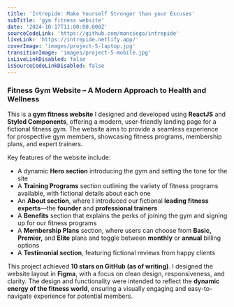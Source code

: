 ```yaml
---
title: 'Intrepide: Make Yourself Stronger than your Excuses'
subTitle: 'gym fitness website'
date: '2024-10-17T11:00:00.000Z'
sourceCodeLink: 'https://github.com/monciego/intrepide'
liveLink: 'https://intrepide.netlify.app/'
coverImage: 'images/project-5-laptop.jpg'
transitionImage: 'images/project-5-mobile.jpg'
isLiveLinkDisabled: false
isSourceCodeLinkDisabled: false
---
```


### Fitness Gym Website – A Modern Approach to Health and Wellness

This is a **gym fitness website** I designed and developed using **ReactJS** and **Styled Components**, offering a modern, user-friendly landing page for a fictional fitness gym. The website aims to provide a seamless experience for prospective gym members, showcasing fitness programs, membership plans, and expert trainers.

Key features of the website include:

- A dynamic **Hero section** introducing the gym and setting the tone for the site
- A **Training Programs** section outlining the variety of fitness programs available, with fictional details about each one
- An **About section**, where I introduced our fictional **leading fitness experts**—the **founder** and **professional trainers**
- A **Benefits** section that explains the perks of joining the gym and signing up for our fitness programs
- A **Membership Plans** section, where users can choose from **Basic, Premier,** and **Elite** plans and toggle between **monthly** or **annual** billing options
- A **Testimonial section**, featuring fictional reviews from happy clients

This project achieved **10 stars on GitHub (as of writing)**. I designed the website layout in **Figma**, with a focus on clean design, responsiveness, and clarity. The design and functionality were intended to reflect the **dynamic energy of the fitness world**, ensuring a visually engaging and easy-to-navigate experience for potential members.
